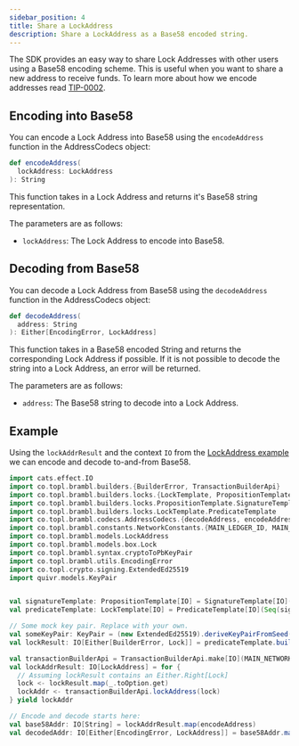 ```yaml
---
sidebar_position: 4
title: Share a LockAddress
description: Share a LockAddress as a Base58 encoded string.
---
```



The SDK provides an easy way to share Lock Addresses with other users using a Base58 encoding scheme. This is useful
when you want to share a new address to receive funds. To learn more about how we encode addresses read
[TIP-0002](https://github.com/Topl/tips/tree/main/TIP-0002).

## Encoding into Base58

You can encode a Lock Address into Base58 using
the <ScaladocLink path="co/topl/brambl/codecs/AddressCodecs$.html#encodeAddress(LockAddress):String"><code>encodeAddress</code></ScaladocLink>
function in the AddressCodecs object:

```scala
def encodeAddress(
  lockAddress: LockAddress
): String
```

This function takes in a Lock Address and returns it's Base58 string representation.

The parameters are as follows:
- `lockAddress`: The Lock Address to encode into Base58.

## Decoding from Base58

You can decode a Lock Address from Base58 using
the <ScaladocLink path="co/topl/brambl/codecs/AddressCodecs$.html#decodeAddress(String):Either[EncodingError,LockAddress]"><code>decodeAddress</code></ScaladocLink>
function in the AddressCodecs object:

```scala
def decodeAddress(
  address: String
): Either[EncodingError, LockAddress]
```

This function takes in a Base58 encoded String and returns the corresponding Lock Address if possible. If it is not
possible to decode the string into a Lock Address, an error will be returned.

The parameters are as follows:
- `address`: The Base58 string to decode into a Lock Address.

## Example

Using the `lockAddrResult` and the context `IO` from the [LockAddress example](./create-lock-addr#example) we can encode
and decode to-and-from Base58.

```scala
import cats.effect.IO
import co.topl.brambl.builders.{BuilderError, TransactionBuilderApi}
import co.topl.brambl.builders.locks.{LockTemplate, PropositionTemplate}
import co.topl.brambl.builders.locks.PropositionTemplate.SignatureTemplate
import co.topl.brambl.builders.locks.LockTemplate.PredicateTemplate
import co.topl.brambl.codecs.AddressCodecs.{decodeAddress, encodeAddress}
import co.topl.brambl.constants.NetworkConstants.{MAIN_LEDGER_ID, MAIN_NETWORK_ID}
import co.topl.brambl.models.LockAddress
import co.topl.brambl.models.box.Lock
import co.topl.brambl.syntax.cryptoToPbKeyPair
import co.topl.brambl.utils.EncodingError
import co.topl.crypto.signing.ExtendedEd25519
import quivr.models.KeyPair


val signatureTemplate: PropositionTemplate[IO] = SignatureTemplate[IO]("ExtendedEd25519", 0)
val predicateTemplate: LockTemplate[IO] = PredicateTemplate[IO](Seq(signatureTemplate), 1)

// Some mock key pair. Replace with your own.
val someKeyPair: KeyPair = (new ExtendedEd25519).deriveKeyPairFromSeed(Array.fill(96)(0: Byte))
val lockResult: IO[Either[BuilderError, Lock]] = predicateTemplate.build(List(someKeyPair.vk))

val transactionBuilderApi = TransactionBuilderApi.make[IO](MAIN_NETWORK_ID, MAIN_LEDGER_ID)
val lockAddrResult: IO[LockAddress] = for {
  // Assuming lockResult contains an Either.Right[Lock]
  lock <- lockResult.map(_.toOption.get)
  lockAddr <- transactionBuilderApi.lockAddress(lock)
} yield lockAddr

// Encode and decode starts here:
val base58Addr: IO[String] = lockAddrResult.map(encodeAddress)
val decodedAddr: IO[Either[EncodingError, LockAddress]] = base58Addr.map(decodeAddress)
```